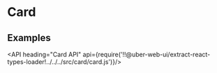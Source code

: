 <!--
Copyright (c) 2018 Uber Technologies, Inc.

This source code is licensed under the MIT license found in the
LICENSE file in the root directory of this source tree.
-->




# Card

## Examples

<Example title="Card Basic Usage" path="examples/card/basic.js">
  <CardBasic />
</Example>

<Example title="Card With Image and CTA" path="examples/card/image-cta.js">
  <CardWithImageCta />
</Example>

<Example title="Card With Thumbnail and CTA" path="examples/card/thumbnail-cta.js">
  <CardWithThumbnailCta />
</Example>

<API heading="Card API" api={require('!!@uber-web-ui/extract-react-types-loader!../../../src/card/card.js')}/>
